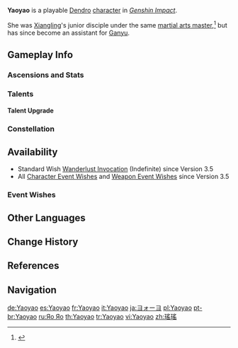 {{CharacterTabs}}
{{Character Infobox
|image            = <gallery>
Yaoyao Card.png|Card
Character Yaoyao Full Wish.png|Wish
Character Yaoyao Game.png|In-Game
</gallery>

<!--Playable Character Information-->
|type             = Playable
|quality           = 4
|weapon           = Polearm
|element          = Dendro

<!--Character Information-->
|name             = Yaoyao
|birthday         = March 6th
|constellation    = Osmanthus
|region           = Liyue
|affiliation      = Streetward Rambler's Abode
|dish             = Qingce Household Dish
|obtain           = [[Wishes]]
|releaseDate      = 2023-01-18

<!--Titles-->
|title            = Burgeoning Grace
|title2           = Disciple of Streetward Rambler

<!--Voice Actors, refer to [[Genshin Impact Wiki:Manual of Style]] for the references-->
|voiceEN          = [https://www.kelseyjaffer.com/ Kelsey Jaffer]<ref>YouTube: [https://youtu.be/Zr2lG1Z7xxo Version 3.4 Special Program]</ref>
|voiceCN          = [https://zh.moegirl.org.cn/刘晴 Liu Yinuo ({{zh|刘颐诺}})]<ref>HoYoverse Chinese News: [https://ys.mihoyo.com/main/news/detail/25597 {{zh|3.4版本PV：「磬弦奏华夜」}}]</ref>
|voiceJP          = {{w|Mai Kadowaki|Kadowaki Mai ({{ja|門脇舞以}})}}<ref>Twitter: [https://twitter.com/Genshin_7/status/1611346402785001475 JP VA Announcement]</ref>
|voiceKR          = [https://namu.wiki/w/%EC%9C%A0%ED%98%9C%EC%A7%80 Yu Hye-ji ({{ko|유혜지}})]<ref>YouTube: [https://youtu.be/jG-RxZ6g4fU {{ko|3.4 버전 특별 방송}}]</ref>

}}
'''Yaoyao'''{{Lang|zh=瑶瑶|zh_rm=Yáoyao}} is a playable [[Dendro]] [[character]] in ''[[Genshin Impact]]''.

She was [[Xiangling]]'s junior disciple under the same [[Madame Ping|martial arts master]],<ref>{{Ref/Quest|One for the Foodies, Two for the Show}}</ref> but has since become an assistant for [[Ganyu]].

==Gameplay Info==
===Ascensions and Stats===
{{Character Ascensions and Stats}}

===Talents===
{{Talent Table}}

====Talent Upgrade====
{{Talent Upgrade}}

===Constellation===
{{Constellation Table}}

==Availability==
* Standard Wish [[Wanderlust Invocation]] (Indefinite) since Version 3.5
* All [[Character Event Wishes]] and [[Weapon Event Wishes]] since Version 3.5

===Event Wishes===
{{Featured}}

==Other Languages==
{{Other Languages
|default_hidden = 1
|en       = Yaoyao
|zhs      = 瑶瑶
|zhs_rm   = Yáoyao
|zht      = 瑤瑤
|zht_rm   = Yáoyao
|ja       = ヨォーヨ
|ja_rm    = Yooyo
|ko       = 요요
|ko_rm    = Yoyo
|es       = Yaoyao
|fr       = Yaoyao
|ru       = Яо Яо
|th       = Yaoyao
|vi       = Yaoyao
|de       = Yaoyao
|id       = Yaoyao
|pt       = Yaoyao
|tr       = Yaoyao
|it       = Yaoyao
}}

==Change History==
{{Change History|3.4|introduced=1.0}}

==References==
{{Reflist}}

==Navigation==
{{Character Navbox}}

[[de:Yaoyao]]
[[es:Yaoyao]]
[[fr:Yaoyao]]
[[it:Yaoyao]]
[[ja:ヨォーヨ]]
[[pl:Yaoyao]]
[[pt-br:Yaoyao]]
[[ru:Яо Яо]]
[[th:Yaoyao]]
[[tr:Yaoyao]]
[[vi:Yaoyao]]
[[zh:瑤瑤]]